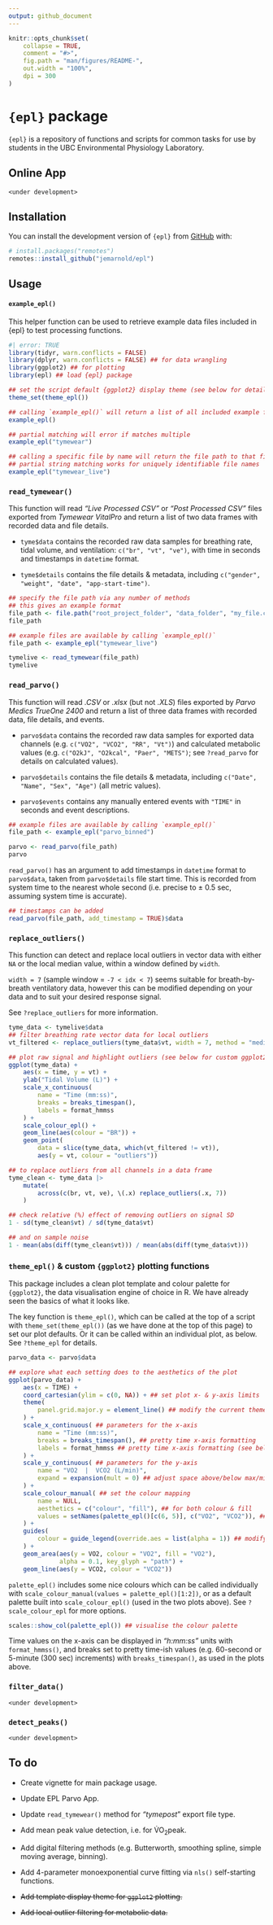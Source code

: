 ```yaml
---
output: github_document
---
```


<!-- README.md is generated from README.Rmd. Please edit that file -->

```r
knitr::opts_chunk$set(
    collapse = TRUE,
    comment = "#>",
    fig.path = "man/figures/README-",
    out.width = "100%",
    dpi = 300
)
```

# `{epl}` package

<!-- badges: start -->

<!-- badges: end -->

`{epl}` is a repository of functions and scripts for common tasks for use by students in the UBC Environmental Physiology Laboratory.

## Online App

`<under development>`

## Installation

You can install the development version of `{epl}` from [GitHub](https://github.com/jemarnold/epl) with:

``` r
# install.packages("remotes")
remotes::install_github("jemarnold/epl")
```

## Usage

#### `example_epl()`

This helper function can be used to retrieve example data files included in {epl} to test processing functions.

```r
#| error: TRUE
library(tidyr, warn.conflicts = FALSE)
library(dplyr, warn.conflicts = FALSE) ## for data wrangling
library(ggplot2) ## for plotting
library(epl) ## load {epl} package

## set the script default {ggplot2} display theme (see below for details)
theme_set(theme_epl())

## calling `example_epl()` will return a list of all included example files
example_epl()

## partial matching will error if matches multiple
example_epl("tymewear")

## calling a specific file by name will return the file path to that file
## partial string matching works for uniquely identifiable file names
example_epl("tymewear_live")
```

### `read_tymewear()`

This function will read *"Live Processed CSV"* or *"Post Processed CSV"* files exported from *Tymewear VitalPro* and return a list of two data frames with recorded data and file details.

-   `tyme$data` contains the recorded raw data samples for breathing rate, tidal volume, and ventilation: `c("br", "vt", "ve")`, with time in seconds and timestamps in `datetime` format.

-   `tyme$details` contains the file details & metadata, including `c("gender", "weight", "date", "app-start-time")`.

```r
## specify the file path via any number of methods
## this gives an example format
file_path <- file.path("root_project_folder", "data_folder", "my_file.csv")
file_path

## example files are available by calling `example_epl()`
file_path <- example_epl("tymewear_live")

tymelive <- read_tymewear(file_path)
tymelive

```

### `read_parvo()`

This function will read *.CSV* or *.xlsx* (but not *.XLS*) files exported by *Parvo Medics TrueOne 2400* and return a list of three data frames with recorded data, file details, and events.

-   `parvo$data` contains the recorded raw data samples for exported data channels (e.g. `c("VO2", "VCO2", "RR", "Vt")`) and calculated metabolic values (e.g. `c("O2kJ", "O2kcal", "Paer", "METS")`; see `?read_parvo` for details on calculated values).

-   `parvo$details` contains the file details & metadata, including `c("Date", "Name", "Sex", "Age")` (all metric values).

-   `parvo$events` contains any manually entered events with `"TIME"` in seconds and event descriptions.

```r
## example files are available by calling `example_epl()`
file_path <- example_epl("parvo_binned")

parvo <- read_parvo(file_path)
parvo
```

`read_parvo()` has an argument to add timestamps in `datetime` format to `parvo$data`, taken from `parvo$details` file start time. This is recorded from system time to the nearest whole second (i.e. precise to ± 0.5 sec, assuming system time is accurate).

```r
## timestamps can be added
read_parvo(file_path, add_timestamp = TRUE)$data
```

### `replace_outliers()`

This function can detect and replace local outliers in vector data with either `NA` or the local median value, within a window defined by `width`.

`width = 7` (sample window = `-7 < idx < 7`) seems suitable for breath-by-breath ventilatory data, however this can be modified depending on your data and to suit your desired response signal.

See `?replace_outliers` for more information.

```r

tyme_data <- tymelive$data
## filter breathing rate vector data for local outliers
vt_filtered <- replace_outliers(tyme_data$vt, width = 7, method = "median")

## plot raw signal and highlight outliers (see below for custom ggplot2 functions)
ggplot(tyme_data) +
    aes(x = time, y = vt) +
    ylab("Tidal Volume (L)") +
    scale_x_continuous(
        name = "Time (mm:ss)",
        breaks = breaks_timespan(),
        labels = format_hmmss
    ) +
    scale_colour_epl() +
    geom_line(aes(colour = "BR")) +
    geom_point(
        data = slice(tyme_data, which(vt_filtered != vt)),
        aes(y = vt, colour = "outliers"))

## to replace outliers from all channels in a data frame
tyme_clean <- tyme_data |> 
    mutate(
        across(c(br, vt, ve), \(.x) replace_outliers(.x, 7))
    )

## check relative (%) effect of removing outliers on signal SD
1 - sd(tyme_clean$vt) / sd(tyme_data$vt)

## and on sample noise
1 - mean(abs(diff(tyme_clean$vt))) / mean(abs(diff(tyme_data$vt)))

```

### `theme_epl()` & custom `{ggplot2}` plotting functions

This package includes a clean plot template and colour palette for `{ggplot2}`, the data visualisation engine of choice in R. We have already seen the basics of what it looks like.

The key function is `theme_epl()`, which can be called at the top of a script with `theme_set(theme_epl())` (as we have done at the top of this page) to set our plot defaults. Or it can be called within an individual plot, as below. See `?theme_epl` for details.

```r
parvo_data <- parvo$data

## explore what each setting does to the aesthetics of the plot
ggplot(parvo_data) +
    aes(x = TIME) +
    coord_cartesian(ylim = c(0, NA)) + ## set plot x- & y-axis limits
    theme(
        panel.grid.major.y = element_line() ## modify the current theme
    ) +
    scale_x_continuous( ## parameters for the x-axis
        name = "Time (mm:ss)",
        breaks = breaks_timespan(), ## pretty time x-axis formatting
        labels = format_hmmss ## pretty time x-axis formatting (see below)
    ) +
    scale_y_continuous( ## parameters for the y-axis
        name = "VO2  |  VCO2 (L/min)",
        expand = expansion(mult = 0) ## adjust space above/below max/min
    ) +
    scale_colour_manual( ## set the colour mapping
        name = NULL,
        aesthetics = c("colour", "fill"), ## for both colour & fill
        values = setNames(palette_epl()[c(6, 5)], c("VO2", "VCO2")), ## set custom colours (see below)
    ) +
    guides(
        colour = guide_legend(override.aes = list(alpha = 1)) ## modify the legend keys)
    ) +
    geom_area(aes(y = VO2, colour = "VO2", fill = "VO2"), 
              alpha = 0.1, key_glyph = "path") +
    geom_line(aes(y = VCO2, colour = "VCO2"))
```

`palette_epl()` includes some nice colours which can be called individually with `scale_colour_manual(values = palette_epl()[1:2])`, or as a default palette built into `scale_colour_epl()` (used in the two plots above). See `?scale_colour_epl` for more options.

```r
scales::show_col(palette_epl()) ## visualise the colour palette
```

Time values on the x-axis can be displayed in *"h:mm:ss"* units with `format_hmmss()`, and breaks set to pretty time-ish values (e.g. 60-second or 5-minute (300 sec) increments) with `breaks_timespan()`, as used in the plots above.

### `filter_data()`

`<under development>`

### `detect_peaks()`

`<under development>`

## To do

- Create vignette for main package usage.

- Update EPL Parvo App.

- Update `read_tymewear()` method for *"tymepost*" export file type.

- Add mean peak value detection, i.e. for V̇O~2~peak.

- Add digital filtering methods (e.g. Butterworth, smoothing spline, simple moving average, binning).

- Add 4-parameter monoexponential curve fitting via `nls()` self-starting functions.

- ~~Add template display theme for `ggplot2` plotting.~~

- ~~Add local outlier filtering for metabolic data.~~
